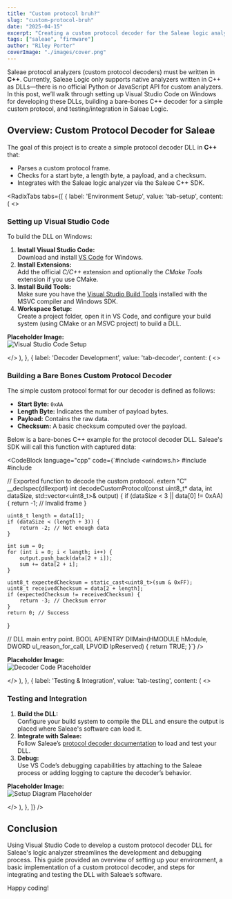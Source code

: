 ```yaml
---
title: "Custom protocol bruh?"
slug: "custom-protocol-bruh"
date: "2025-04-15"
excerpt: "Creating a custom protocol decoder for the Saleae logic analyzer."
tags: ["saleae", "firmware"]
author: "Riley Porter"
coverImage: "./images/cover.png"
---
```



<DropCap>
Saleae protocol analyzers (custom protocol decoders) must be written in <strong>C++</strong>. Currently, Saleae Logic only supports native analyzers written in C++ as DLLs—there is no official Python or JavaScript API for custom analyzers. In this post, we’ll walk through setting up Visual Studio Code on Windows for developing these DLLs, building a bare-bones C++ decoder for a simple custom protocol, and testing/integration in Saleae Logic.
</DropCap>

## Overview: Custom Protocol Decoder for Saleae

The goal of this project is to create a simple protocol decoder DLL in <strong>C++</strong> that:
- Parses a custom protocol frame.
- Checks for a start byte, a length byte, a payload, and a checksum.
- Integrates with the Saleae logic analyzer via the Saleae C++ SDK.

<RadixTabs
  tabs={[
    {
      label: 'Environment Setup',
      value: 'tab-setup',
      content: (
        <>
          <h3>Setting up Visual Studio Code</h3>
          <p>To build the DLL on Windows:</p>
          <ol>
            <li>
              <strong>Install Visual Studio Code:</strong>  
              Download and install <a href="https://code.visualstudio.com/">VS Code</a> for Windows.
            </li>
            <li>
              <strong>Install Extensions:</strong>  
              Add the official <em>C/C++</em> extension and optionally the <em>CMake Tools</em> extension if you use CMake.
            </li>
            <li>
              <strong>Install Build Tools:</strong>  
              Make sure you have the <a href="https://visualstudio.microsoft.com/downloads/#build-tools-for-visual-studio-2022">Visual Studio Build Tools</a> installed with the MSVC compiler and Windows SDK.
            </li>
            <li>
              <strong>Workspace Setup:</strong>  
              Create a project folder, open it in VS Code, and configure your build system (using CMake or an MSVC project) to build a DLL.
            </li>
          </ol>
          <p>
            <strong>Placeholder Image:</strong><br />
            <img src="./images/vscode-setup.png" alt="Visual Studio Code Setup" />
          </p>
        </>
      ),
    },
    {
      label: 'Decoder Development',
      value: 'tab-decoder',
      content: (
        <>
          <h3>Building a Bare Bones Custom Protocol Decoder</h3>
          <p>The simple custom protocol format for our decoder is defined as follows:</p>
          <ul>
            <li><strong>Start Byte:</strong> <code>0xAA</code></li>
            <li><strong>Length Byte:</strong> Indicates the number of payload bytes.</li>
            <li><strong>Payload:</strong> Contains the raw data.</li>
            <li><strong>Checksum:</strong> A basic checksum computed over the payload.</li>
          </ul>
          <p>Below is a bare-bones C++ example for the protocol decoder DLL. Saleae's SDK will call this function with captured data:</p>
          <CodeBlock language="cpp" code={`#include <windows.h>
#include <cstdint>
#include <vector>

// Exported function to decode the custom protocol.
extern "C" __declspec(dllexport) int decodeCustomProtocol(const uint8_t* data, int dataSize, std::vector<uint8_t>& output) {
    if (dataSize < 3 || data[0] != 0xAA) {
        return -1; // Invalid frame
    }

    uint8_t length = data[1];
    if (dataSize < (length + 3)) {
        return -2; // Not enough data
    }

    int sum = 0;
    for (int i = 0; i < length; i++) {
        output.push_back(data[2 + i]);
        sum += data[2 + i];
    }
    
    uint8_t expectedChecksum = static_cast<uint8_t>(sum & 0xFF);
    uint8_t receivedChecksum = data[2 + length];
    if (expectedChecksum != receivedChecksum) {
        return -3; // Checksum error
    }
    return 0; // Success
}

// DLL main entry point.
BOOL APIENTRY DllMain(HMODULE hModule, DWORD ul_reason_for_call, LPVOID lpReserved) {
    return TRUE;
}`} />
          <p>
            <strong>Placeholder Image:</strong><br />
            <img src="./images/decoder-code-placeholder.png" alt="Decoder Code Placeholder" />
          </p>
        </>
      ),
    },
    {
      label: 'Testing & Integration',
      value: 'tab-testing',
      content: (
        <>
          <h3>Testing and Integration</h3>
          <ol>
            <li>
              <strong>Build the DLL:</strong>  
              Configure your build system to compile the DLL and ensure the output is placed where Saleae's software can load it.
            </li>
            <li>
              <strong>Integrate with Saleae:</strong>  
              Follow Saleae’s <a href="https://support.saleae.com/hc/en-us/articles/360020540494-Protocol-Decoder-API">protocol decoder documentation</a> to load and test your DLL.
            </li>
            <li>
              <strong>Debug:</strong>  
              Use VS Code’s debugging capabilities by attaching to the Saleae process or adding logging to capture the decoder’s behavior.
            </li>
          </ol>
          <p>
            <strong>Placeholder Image:</strong><br />
            <img src="./images/setup-diagram-placeholder.png" alt="Setup Diagram Placeholder" />
          </p>
        </>
      ),
    },
  ]}
/>

## Conclusion

Using Visual Studio Code to develop a custom protocol decoder DLL for Saleae's logic analyzer streamlines the development and debugging process. This guide provided an overview of setting up your environment, a basic implementation of a custom protocol decoder, and steps for integrating and testing the DLL with Saleae’s software.

Happy coding!
